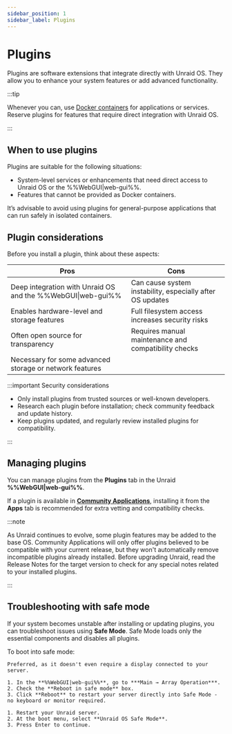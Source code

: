 ```yaml
---
sidebar_position: 1
sidebar_label: Plugins
---
```



# Plugins

Plugins are software extensions that integrate directly with Unraid OS. They allow you to enhance your system features or add advanced functionality.

:::tip

Whenever you can, use [Docker containers](../run-docker-containers/overview.mdx) for applications or services. Reserve plugins for features that require direct integration with Unraid OS.

:::

## When to use plugins

Plugins are suitable for the following situations:

- System-level services or enhancements that need direct access to Unraid OS or the %%WebGUI|web-gui%%.
- Features that cannot be provided as Docker containers.

It’s advisable to avoid using plugins for general-purpose applications that can run safely in isolated containers.

## Plugin considerations

Before you install a plugin, think about these aspects:

| Pros                                                        | Cons                                                      |
| ----------------------------------------------------------- | --------------------------------------------------------- |
| Deep integration with Unraid OS and the %%WebGUI\|web-gui%% | Can cause system instability, especially after OS updates |
| Enables hardware-level and storage features                 | Full filesystem access increases security risks           |
| Often open source for transparency                          | Requires manual maintenance and compatibility checks      |
| Necessary for some advanced storage or network features     |                                                           |

:::important Security considerations

- Only install plugins from trusted sources or well-known developers.
- Research each plugin before installation; check community feedback and update history.
- Keep plugins updated, and regularly review installed plugins for compatibility.

:::

## Managing plugins

You can manage plugins from the **Plugins** tab in the Unraid **%%WebGUI|web-gui%%**.

If a plugin is available in **[Community Applications](../run-docker-containers/community-applications.mdx)**, installing it from the **Apps** tab is recommended for extra vetting and compatibility checks.

:::note

As Unraid continues to evolve, some plugin features may be added to the base OS. Community Applications will only offer plugins believed to be compatible with your current release, but they won't automatically remove incompatible plugins already installed. Before upgrading Unraid, read the Release Notes for the target version to check for any special notes related to your installed plugins.

:::

## Troubleshooting with safe mode

If your system becomes unstable after installing or updating plugins, you can troubleshoot issues using **Safe Mode**. Safe Mode loads only the essential components and disables all plugins.

To boot into safe mode:

<Tabs>
  <TabItem value="preferred" label="Preferred method" default>

    Preferred, as it doesn't even require a display connected to your server.

    1. In the **%%WebGUI|web-gui%%**, go to ***Main → Array Operation***.
    2. Check the **Reboot in safe mode** box.
    3. Click **Reboot** to restart your server directly into Safe Mode - no keyboard or monitor required.

  </TabItem>

  <TabItem value="alternative" label="Alternative method">

    1. Restart your Unraid server.
    2. At the boot menu, select **Unraid OS Safe Mode**.
    3. Press Enter to continue.

  </TabItem>
</Tabs>
